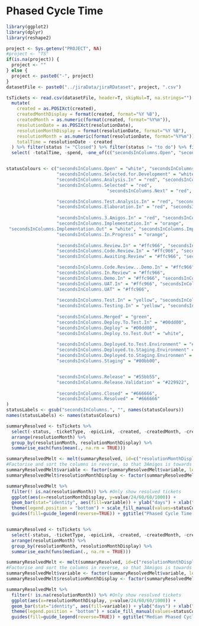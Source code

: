 # Phased Cycle Time

```r

library(ggplot2)
library(dplyr)
library(reshape2)

```

```r
project <- Sys.getenv("PROJECT", NA)
#project <- "TS"
if(is.na(project)) {
  project <- ""
} else { 
  project <- paste0("-", project)
}
datasetFile <- paste0("../jiraData/jiraRDataset", project, ".csv")

tsTickets <- read.csv(datasetFile, header=T, skipNul=T, na.strings="") %>%
  mutate(
    created = as.POSIXct(created), 
    createdMonthDisplay = format(created, format="%Y %B"),
    createdMonth = as.numeric(format(created, format="%Y%m")),
    resolutionDate = as.POSIXct(resolutionDate), 
    resolutionMonthDisplay = format(resolutionDate, format="%Y %B"),
    resolutionMonth = as.numeric(format(resolutionDate, format="%Y%m")),
    totalTime = resolutionDate - created
  ) %>% filter(status != "Closed") %>% filter(status != "to do") %>% filter(status != "open") %>% filter(ticketType != "Epic") %>%
  select( -totalTime, -spend, -one_of(c("secondsInColumns.Open", "secondsInColumns.New", "secondsInColumns.Next.Up", "secondsInColumns.Backlog", "secondsInColumns.Resolved", "secondsInColumns.Reopened", "secondsInColumns.Closed", "secondsInColumns.Done"))) 


statusColours <- c("secondsInColumns.Open" = "white", "secondsInColumns.Backlog" = "white",
                   "secondsInColumns.Selected.for.Development" = "white",
                   "secondsInColumns.Analysis.In" = "red", "secondsInColumns.Analysis.Out" = "white",
                   "secondsInColumns.Selected" = "red",
                                      "secondsInColumns.Next" = "red",

                   "secondsInColumns.Test.Analysis.In" = "red", "secondsInColumns.Test.Analysis.Out" = "white",
                   "secondsInColumns.Elaboration.In" = "red", "secondsInColumns.Elaboration.Out" = "white", "secondsInColumns.Elaboration..Out" = "white",
                   
                   "secondsInColumns.3.Amigos.In" = "red", "secondsInColumns.3.Amigos.Out" = "white",
                   "secondsInColumns.Implementation.In" = "orange",                   "secondsInColumns.Prioritised" = "orange",
 "secondsInColumns.Implementation.Out" = "white", "secondsInColumns.Implementation.Done" = "white","secondsInColumns.Demo.d" = "white",
                   "secondsInColumns.In.Progress" = "orange",
                   
                   "secondsInColumns.Review.In" = "#ffc966", "secondsInColumns.Review.Out" = "white",
                   "secondsInColumns.Code.Review.In" = "#ffc966", "secondsInColumns.Code.Review.Out" = "white",
                   "secondsInColumns.Awaiting.Review" = "#ffc966", "secondsInColumns.Review.Done" = "white",                   

                   "secondsInColumns.Code.Review...Demo.In" = "#ffc966", "secondsInColumns.Code.Review...Demo.Out" = "white",
                   "secondsInColumns.In.Review" = "#ffc966",
                   "secondsInColumns.Demo.In" = "#ffc966", "secondsInColumns.Demo.Out" = "white",
                   "secondsInColumns.UAT.In" = "#ffc966", "secondsInColumns.UAT.Out" = "white",
                   "secondsInColumns.UAT" = "#ffc966",
                   
                   "secondsInColumns.Test.In" = "yellow", "secondsInColumns.Test.Out" = "white",
                   "secondsInColumns.Testing.In" = "yellow", "secondsInColumns.Testing.Done" = "white",
                   
                   "secondsInColumns.Merged" = "green",
                   "secondsInColumns.Deploy.To.Test.In" = "#00dd00",
                   "secondsInColumns.Deploy" = "#00dd00",
                   "secondsInColumns.Deploy.to.Test.Out" = "white",
                   
                   "secondsInColumns.Deployed.to.Test.Environment" = "#00dd00",
                   "secondsInColumns.Deployed.to.Staging.Environment" = "#00bb00",
                   "secondsInColumns.Deployed.to.Staging.Environmen" = "#00bb00",
                   "secondsInColumns.Staging" = "#00bb00",


                   "secondsInColumns.Release" = "#55bb55",
                   "secondsInColumns.Release.Validation" = "#229922",
                   
                   "secondsInColumns.Closed" = "#666666",
                   "secondsInColumns.Resolved" = "#666666"
)
statusLabels <- gsub("secondsInColumns.", "", names(statusColours))
names(statusLabels) <- names(statusColours)

summaryResolved <- tsTickets %>% 
  select(-status, -ticketType, -epicLink, -created, -createdMonth, -createdMonthDisplay, -summary, -key, -resolution, -resolutionDate) %>% 
  arrange(resolutionMonth) %>%
  group_by(resolutionMonth, resolutionMonthDisplay) %>% 
  summarise_each(funs(mean(., na.rm = TRUE)))

summaryResolvedMelt <- melt(summaryResolved, id=c("resolutionMonthDisplay", "resolutionMonth")) %>% arrange(resolutionMonth)
#Factorise and sort the columns in reverse, so that 3Amigos is towards the left/bottom
summaryResolvedMelt$variable <- factor(summaryResolvedMelt$variable, levels = rev(levels(summaryResolvedMelt$variable)))
summaryResolvedMelt$resolutionMonthDisplay <- factor(summaryResolvedMelt[order(summaryResolvedMelt$resolutionMonth), "resolutionMonthDisplay"], levels=unique(summaryResolvedMelt[order(summaryResolvedMelt$resolutionMonth), "resolutionMonthDisplay"]))

summaryResolvedMelt %>%
  filter(! is.na(resolutionMonth)) %>% #Only show resolved tickets
  ggplot(aes(x=resolutionMonthDisplay, y=value/24/60/60/1000)) + 
  geom_bar(stat="identity", aes(fill=variable)) + ylab("days") + xlab("month") +
  theme(legend.position = "bottom") + scale_fill_manual(values=statusColours, na.value="gray", labels=statusLabels, name="Column") + coord_flip() +
  guides(fill=guide_legend(reverse=TRUE)) + ggtitle("Phased Cycle Time - Resolved Date")


summaryResolved <- tsTickets %>% 
  select(-status, -ticketType, -epicLink, -created, -createdMonth, -createdMonthDisplay, -summary, -key, -resolution, -resolutionDate, -workType) %>% 
  arrange(resolutionMonth) %>%
  group_by(resolutionMonth, resolutionMonthDisplay) %>%
  summarise_each(funs(median(., na.rm = TRUE)))

summaryResolvedMelt <- melt(summaryResolved, id=c("resolutionMonthDisplay", "resolutionMonth")) %>% arrange(resolutionMonth)
#Factorise and sort the columns in reverse, so that 3Amigos is towards the left/bottom
summaryResolvedMelt$variable <- factor(summaryResolvedMelt$variable, levels = rev(levels(summaryResolvedMelt$variable)))
summaryResolvedMelt$resolutionMonthDisplay <- factor(summaryResolvedMelt[order(summaryResolvedMelt$resolutionMonth), "resolutionMonthDisplay"], levels=unique(summaryResolvedMelt[order(summaryResolvedMelt$resolutionMonth), "resolutionMonthDisplay"]))

summaryResolvedMelt %>%
  filter(! is.na(resolutionMonth)) %>% #Only show resolved tickets
  ggplot(aes(x=resolutionMonthDisplay, y=value/24/60/60/1000)) + 
  geom_bar(stat="identity", aes(fill=variable)) + ylab("days") + xlab("month") +
  theme(legend.position = "bottom") + scale_fill_manual(values=statusColours, na.value="gray", labels=statusLabels, name="Column") + coord_flip() +
  guides(fill=guide_legend(reverse=TRUE)) + ggtitle("Median Phased Cycle Time - Resolved Date")

```
